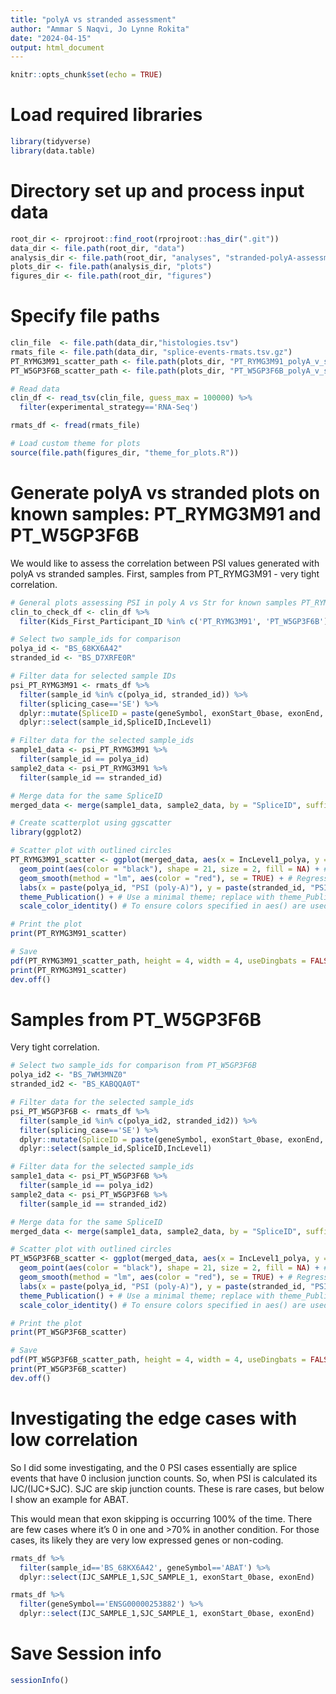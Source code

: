 ```yaml
---
title: "polyA vs stranded assessment"
author: "Ammar S Naqvi, Jo Lynne Rokita"
date: "2024-04-15"
output: html_document
---
```


```r
knitr::opts_chunk$set(echo = TRUE)
```

# Load required libraries

```r
library(tidyverse)
library(data.table)
```

# Directory set up and process input data

```r
root_dir <- rprojroot::find_root(rprojroot::has_dir(".git"))
data_dir <- file.path(root_dir, "data")
analysis_dir <- file.path(root_dir, "analyses", "stranded-polyA-assessment")
plots_dir <- file.path(analysis_dir, "plots")
figures_dir <- file.path(root_dir, "figures")
```

# Specify file paths

```r
clin_file  <- file.path(data_dir,"histologies.tsv")
rmats_file <- file.path(data_dir, "splice-events-rmats.tsv.gz")
PT_RYMG3M91_scatter_path <- file.path(plots_dir, "PT_RYMG3M91_polyA_v_stranded_psi.pdf")
PT_W5GP3F6B_scatter_path <- file.path(plots_dir, "PT_W5GP3F6B_polyA_v_stranded_psi.pdf")

# Read data
clin_df <- read_tsv(clin_file, guess_max = 100000) %>% 
  filter(experimental_strategy=='RNA-Seq')

rmats_df <- fread(rmats_file)

# Load custom theme for plots
source(file.path(figures_dir, "theme_for_plots.R"))

```

# Generate polyA vs stranded plots on known samples: PT_RYMG3M91 and PT_W5GP3F6B
We would like to assess the correlation between PSI values generated with polyA vs stranded samples.
First, samples from PT_RYMG3M91 - very tight correlation.

```r
# General plots assessing PSI in poly A vs Str for known samples PT_RYMG3M91 and PT_W5GP3F6B
clin_to_check_df <- clin_df %>% 
  filter(Kids_First_Participant_ID %in% c('PT_RYMG3M91', 'PT_W5GP3F6B'))

# Select two sample_ids for comparison
polya_id <- "BS_68KX6A42"
stranded_id <- "BS_D7XRFE0R"

# Filter data for selected sample IDs
psi_PT_RYMG3M91 <- rmats_df %>% 
  filter(sample_id %in% c(polya_id, stranded_id)) %>% 
  filter(splicing_case=='SE') %>%
  dplyr::mutate(SpliceID = paste(geneSymbol, exonStart_0base, exonEnd, upstreamES,upstreamEE,downstreamES,downstreamEE, sep = ":")) %>%
  dplyr::select(sample_id,SpliceID,IncLevel1)

# Filter data for the selected sample_ids
sample1_data <- psi_PT_RYMG3M91 %>%
  filter(sample_id == polya_id)
sample2_data <- psi_PT_RYMG3M91 %>%
  filter(sample_id == stranded_id)

# Merge data for the same SpliceID
merged_data <- merge(sample1_data, sample2_data, by = "SpliceID", suffixes = c("_polya", "_stranded"))

# Create scatterplot using ggscatter
library(ggplot2)

# Scatter plot with outlined circles
PT_RYMG3M91_scatter <- ggplot(merged_data, aes(x = IncLevel1_polya, y = IncLevel1_stranded)) +
  geom_point(aes(color = "black"), shape = 21, size = 2, fill = NA) + # Outlined circles
  geom_smooth(method = "lm", aes(color = "red"), se = TRUE) + # Regression line with confidence interval in red
  labs(x = paste(polya_id, "PSI (poly-A)"), y = paste(stranded_id, "PSI (stranded)")) +
  theme_Publication() + # Use a minimal theme; replace with theme_Publication() if you have it
  scale_color_identity() # To ensure colors specified in aes() are used directly

# Print the plot
print(PT_RYMG3M91_scatter)

# Save
pdf(PT_RYMG3M91_scatter_path, height = 4, width = 4, useDingbats = FALSE)
print(PT_RYMG3M91_scatter)
dev.off()
```


# Samples from PT_W5GP3F6B
Very tight correlation.

```r
# Select two sample_ids for comparison from PT_W5GP3F6B
polya_id2 <- "BS_7WM3MNZ0"
stranded_id2 <- "BS_KABQQA0T"

# Filter data for the selected sample_ids
psi_PT_W5GP3F6B <- rmats_df %>% 
  filter(sample_id %in% c(polya_id2, stranded_id2)) %>% 
  filter(splicing_case=='SE') %>%
  dplyr::mutate(SpliceID = paste(geneSymbol, exonStart_0base, exonEnd, upstreamES,upstreamEE,downstreamES,downstreamEE, sep = ":") ) %>%
  dplyr::select(sample_id,SpliceID,IncLevel1)

# Filter data for the selected sample_ids
sample1_data <- psi_PT_W5GP3F6B %>%
  filter(sample_id == polya_id2)
sample2_data <- psi_PT_W5GP3F6B %>%
  filter(sample_id == stranded_id2)

# Merge data for the same SpliceID
merged_data <- merge(sample1_data, sample2_data, by = "SpliceID", suffixes = c("_polya", "_stranded"))

# Scatter plot with outlined circles
PT_W5GP3F6B_scatter <- ggplot(merged_data, aes(x = IncLevel1_polya, y = IncLevel1_stranded)) +
  geom_point(aes(color = "black"), shape = 21, size = 2, fill = NA) + # Outlined circles
  geom_smooth(method = "lm", aes(color = "red"), se = TRUE) + # Regression line with confidence interval in red
  labs(x = paste(polya_id, "PSI (poly-A)"), y = paste(stranded_id, "PSI (stranded)")) +
  theme_Publication() + # Use a minimal theme; replace with theme_Publication() if you have it
  scale_color_identity() # To ensure colors specified in aes() are used directly

# Print the plot
print(PT_W5GP3F6B_scatter)

# Save
pdf(PT_W5GP3F6B_scatter_path, height = 4, width = 4, useDingbats = FALSE)
print(PT_W5GP3F6B_scatter)
dev.off()
```

# Investigating the edge cases with low correlation
So I did some investigating, and the 0 PSI cases essentially are splice events that have 0 inclusion junction counts. 
So, when PSI is calculated its IJC/(IJC+SJC). 
SJC are skip junction counts. 
These is rare cases, but below I show an example for ABAT.

This would mean that exon skipping is occurring 100% of the time. There are few cases where it's 0 in one and >70% in another condition. 
For those cases, its likely they are very low expressed genes or non-coding.
```r
rmats_df %>% 
  filter(sample_id=='BS_68KX6A42', geneSymbol=='ABAT') %>% 
  dplyr::select(IJC_SAMPLE_1,SJC_SAMPLE_1, exonStart_0base, exonEnd)

rmats_df %>% 
  filter(geneSymbol=='ENSG00000253882') %>% 
  dplyr::select(IJC_SAMPLE_1,SJC_SAMPLE_1, exonStart_0base, exonEnd)

```


# Save Session info
```r
sessionInfo()
```


